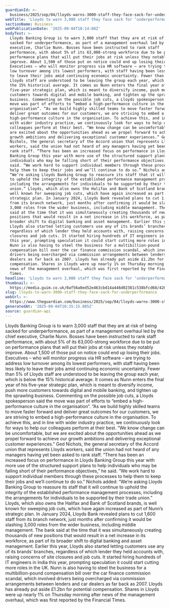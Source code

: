 ```yaml
---
guardianId: >-
  business/2025/sep/04/lloyds-warns-3000-staff-they-face-sack-for-under-performance
webTitle: 'Lloyds to warn 3,000 staff they face sack for ‘underperformance’'
sectionName: Business
webPublicationDate: '2025-09-04T10:14:08Z'
bodyText: >-
  Lloyds Banking Group is to warn 3,000 staff that they are at risk of being
  sacked for underperformance, as part of a management overhaul led by the chief
  executive, Charlie Nunn. Bosses have been instructed to rank staff
  performance, with about 5% of its 63,000-strong workforce due to be put on
  performance plans that will put their jobs at risk unless they notably
  improve. About 1,500 of those put on notice could end up losing their jobs.
  Executives – who will monitor progress via HR software – are trying to address
  low turnover among its lowest performers, with staff having been less likely
  to leave their jobs amid continuing economic uncertainty. Fewer than 5% of
  Lloyds staff are understood to be leaving the group each year, which is below
  the 15% historical average. It comes as Nunn enters the final year of his
  five-year strategic plan, which is meant to diversify income, push more
  customers towards digital and mobile banking, and tighten up the sprawling
  business. Commenting on the possible job cuts, a Lloyds spokesperson said the
  move was part of efforts to “embed a high-performance culture in the
  organisation”. “As we build highly skilled teams to move faster forward and
  deliver great outcomes for our customers, we are striving to embed a
  high-performance culture in the organisation. To achieve this, and in line
  with wider industry practice, we continuously look for ways to help our
  colleagues perform at their best. “We know change can be uncomfortable, but we
  are excited about the opportunities ahead as we propel forward to achieve our
  growth ambitions and delivering exceptional customer experiences.” Ged
  Nichols, the general secretary of the Accord union that represents Lloyds
  workers, said the union had not heard of any managers having yet been asked to
  rank staff. “There has been an increased focus on performance in Lloyds
  Banking Group this year with more use of the structured support plans to help
  individuals who may be falling short of their performance objectives,” he
  said. “We work hard to support individual members through these processes to
  help them to keep their jobs and we’ll continue to do so.” Nichols added:
  “We’re asking Lloyds Banking Group to reassure its staff that it will continue
  to uphold the integrity of the established performance management processes,
  including the arrangements for individuals to be supported by their trade
  union.” Lloyds, which also owns the Halifax and Bank of Scotland brands, is
  well known for sweeping job cuts, which have again increased as part of Nunn’s
  strategic plan. In January 2024, Lloyds Bank revealed plans to cut 1,600 staff
  from its branch network, just months after confirming it would be slashing
  3,000 roles from the wider business, including middle management. The bank
  said at the time that it was simultaneously creating thousands of new
  positions that would result in a net increase in its workforce, as part of its
  broader shift to digital banking and asset management. Earlier this year,
  Lloyds also started letting customers use any of its brands’ branches,
  regardless of which lender they held accounts with, raising concerns of site
  closures and job cuts. It started hiring hundreds of IT engineers in India
  this year, prompting speculation it could start cutting more roles in the UK.
  Nunn is also having to steel the business for a multibillion-pound
  compensation bill over the car finance commission scandal, which involved
  drivers being overcharged via commission arrangements between lenders and car
  dealers as far back as 2007. Lloyds has already put aside £1.2bn for potential
  compensation. Shares in Lloyds were up nearly 1% on Thursday morning after
  news of the management overhaul, which was first reported by the Financial
  Times.
headline: 'Lloyds to warn 3,000 staff they face sack for ‘underperformance’'
thumbnail: >-
  https://media.guim.co.uk/0af56a0ed52e463cbd14a446d02381c538bfcd68/428_0_4267_3415/500.jpg
slug: lloyds-to-warn-3000-staff-they-face-sack-for-underperformance
webUrl: >-
  https://www.theguardian.com/business/2025/sep/04/lloyds-warns-3000-staff-they-face-sack-for-under-performance
generatedAt: '2025-09-04T10:35:15.885Z'
source: guardian-api
---
```

Lloyds Banking Group is to warn 3,000 staff that they are at risk of being sacked for underperformance, as part of a management overhaul led by the chief executive, Charlie Nunn. Bosses have been instructed to rank staff performance, with about 5% of its 63,000-strong workforce due to be put on performance plans that will put their jobs at risk unless they notably improve. About 1,500 of those put on notice could end up losing their jobs. Executives – who will monitor progress via HR software – are trying to address low turnover among its lowest performers, with staff having been less likely to leave their jobs amid continuing economic uncertainty. Fewer than 5% of Lloyds staff are understood to be leaving the group each year, which is below the 15% historical average. It comes as Nunn enters the final year of his five-year strategic plan, which is meant to diversify income, push more customers towards digital and mobile banking, and tighten up the sprawling business. Commenting on the possible job cuts, a Lloyds spokesperson said the move was part of efforts to “embed a high-performance culture in the organisation”. “As we build highly skilled teams to move faster forward and deliver great outcomes for our customers, we are striving to embed a high-performance culture in the organisation. To achieve this, and in line with wider industry practice, we continuously look for ways to help our colleagues perform at their best. “We know change can be uncomfortable, but we are excited about the opportunities ahead as we propel forward to achieve our growth ambitions and delivering exceptional customer experiences.” Ged Nichols, the general secretary of the Accord union that represents Lloyds workers, said the union had not heard of any managers having yet been asked to rank staff. “There has been an increased focus on performance in Lloyds Banking Group this year with more use of the structured support plans to help individuals who may be falling short of their performance objectives,” he said. “We work hard to support individual members through these processes to help them to keep their jobs and we’ll continue to do so.” Nichols added: “We’re asking Lloyds Banking Group to reassure its staff that it will continue to uphold the integrity of the established performance management processes, including the arrangements for individuals to be supported by their trade union.” Lloyds, which also owns the Halifax and Bank of Scotland brands, is well known for sweeping job cuts, which have again increased as part of Nunn’s strategic plan. In January 2024, Lloyds Bank revealed plans to cut 1,600 staff from its branch network, just months after confirming it would be slashing 3,000 roles from the wider business, including middle management. The bank said at the time that it was simultaneously creating thousands of new positions that would result in a net increase in its workforce, as part of its broader shift to digital banking and asset management. Earlier this year, Lloyds also started letting customers use any of its brands’ branches, regardless of which lender they held accounts with, raising concerns of site closures and job cuts. It started hiring hundreds of IT engineers in India this year, prompting speculation it could start cutting more roles in the UK. Nunn is also having to steel the business for a multibillion-pound compensation bill over the car finance commission scandal, which involved drivers being overcharged via commission arrangements between lenders and car dealers as far back as 2007. Lloyds has already put aside £1.2bn for potential compensation. Shares in Lloyds were up nearly 1% on Thursday morning after news of the management overhaul, which was first reported by the Financial Times.
